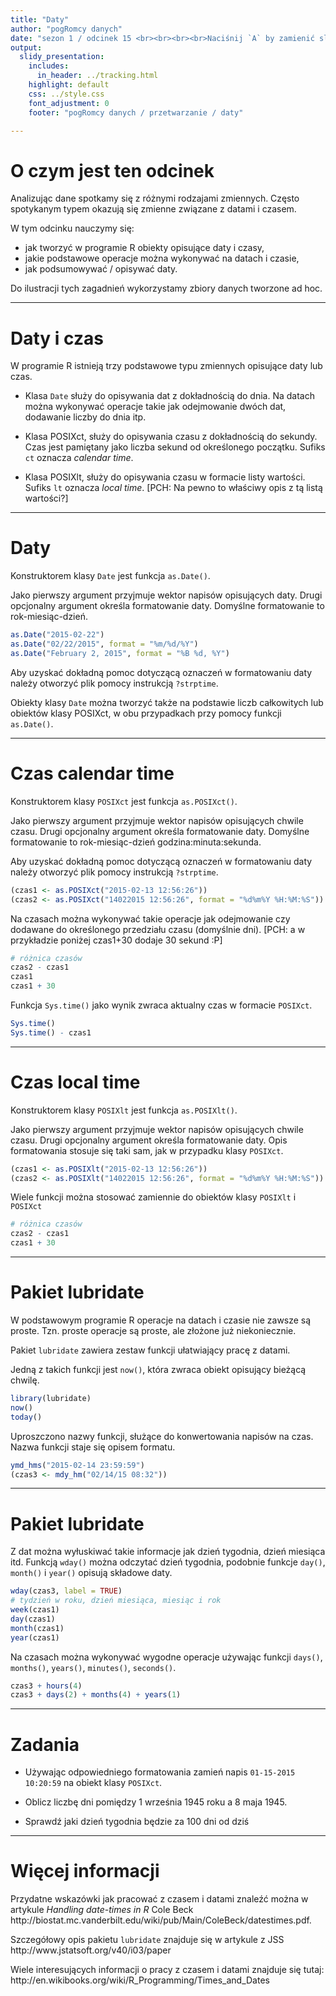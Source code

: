 ```yaml
---
title: "Daty"
author: "pogRomcy danych"
date: "sezon 1 / odcinek 15 <br><br><br><br>Naciśnij `A` by zamienić slajdy na ciągły tekst. <br> Naciśnij `T` by wyświetlić spis treści."
output:
  slidy_presentation:
    includes:
      in_header: ../tracking.html
    highlight: default
    css: ../style.css
    font_adjustment: 0
    footer: "pogRomcy danych / przetwarzanie / daty"

---
```


# O czym jest ten odcinek

Analizując dane spotkamy się z różnymi rodzajami zmiennych. Często spotykanym typem okazują się zmienne związane z datami i czasem.

W tym odcinku nauczymy się:

- jak tworzyć w programie R obiekty opisujące daty i czasy,
- jakie podstawowe operacje można wykonywać na datach i czasie,
- jak podsumowywać / opisywać daty.

Do ilustracji tych zagadnień wykorzystamy zbiory danych tworzone ad hoc.

---

# Daty i czas

W programie R istnieją trzy podstawowe typu zmiennych opisujące daty lub czas.

+ Klasa `Date` służy do opisywania dat z dokładnością do dnia. Na datach można wykonywać operacje takie jak odejmowanie dwóch dat, dodawanie liczby do dnia itp.

+ Klasa POSIXct, służy do opisywania czasu z dokładnością do sekundy. Czas jest pamiętany jako liczba sekund od określonego początku. Sufiks `ct` oznacza *calendar time*.

+ Klasa POSIXlt, służy do opisywania czasu w formacie listy wartości. Sufiks `lt` oznacza *local time*. [PCH: Na pewno to właściwy opis z tą listą wartości?]

---

# Daty

Konstruktorem klasy `Date` jest funkcja `as.Date()`.

Jako pierwszy argument przyjmuje wektor napisów opisujących daty. Drugi opcjonalny argument określa formatowanie daty. Domyślne formatowanie to rok-miesiąc-dzień. 

```r
as.Date("2015-02-22")
as.Date("02/22/2015", format = "%m/%d/%Y")
as.Date("February 2, 2015", format = "%B %d, %Y")
```

Aby uzyskać dokładną pomoc dotyczącą oznaczeń w formatowaniu daty należy otworzyć plik pomocy instrukcją `?strptime`.

Obiekty klasy `Date` można tworzyć także na podstawie liczb całkowitych lub obiektów klasy POSIXct, w obu przypadkach przy pomocy funkcji `as.Date()`.

---

# Czas calendar time

Konstruktorem klasy `POSIXct` jest funkcja `as.POSIXct()`.

Jako pierwszy argument przyjmuje wektor napisów opisujących chwile czasu. Drugi opcjonalny argument określa formatowanie daty. Domyślne formatowanie to rok-miesiąc-dzień godzina:minuta:sekunda. 

Aby uzyskać dokładną pomoc dotyczącą oznaczeń w formatowaniu daty należy otworzyć plik pomocy instrukcją `?strptime`.

```r
(czas1 <- as.POSIXct("2015-02-13 12:56:26"))
(czas2 <- as.POSIXct("14022015 12:56:26", format = "%d%m%Y %H:%M:%S"))
```

Na czasach można wykonywać takie operacje jak odejmowanie czy dodawane do określonego przedziału czasu (domyślnie dni). [PCH: a w przykładzie poniżej czas1+30 dodaje 30 sekund :P]

```r
# różnica czasów
czas2 - czas1
czas1
czas1 + 30
```

Funkcja `Sys.time()` jako wynik zwraca aktualny czas w formacie `POSIXct`.

```r
Sys.time()
Sys.time() - czas1
```

---

# Czas local time

Konstruktorem klasy `POSIXlt` jest funkcja `as.POSIXlt()`.

Jako pierwszy argument przyjmuje wektor napisów opisujących chwile czasu. Drugi opcjonalny argument określa formatowanie daty. 
Opis formatowania stosuje się taki sam, jak w przypadku klasy `POSIXct`.

```r
(czas1 <- as.POSIXlt("2015-02-13 12:56:26"))
(czas2 <- as.POSIXlt("14022015 12:56:26", format = "%d%m%Y %H:%M:%S"))
```

Wiele funkcji można stosować zamiennie do obiektów klasy `POSIXlt` i `POSIXct`

```r
# różnica czasów
czas2 - czas1
czas1 + 30
```

---

# Pakiet lubridate

W podstawowym programie R operacje na datach i czasie nie zawsze są proste. Tzn. proste operacje są proste, ale złożone już niekoniecznie.

Pakiet `lubridate` zawiera zestaw funkcji ułatwiający pracę z datami.

Jedną z takich funkcji jest `now()`, która zwraca obiekt opisujący bieżącą chwilę.

```r
library(lubridate)
now()
today()
```

Uproszczono nazwy funkcji, służące do konwertowania napisów na czas. Nazwa funkcji staje się opisem formatu.

```r
ymd_hms("2015-02-14 23:59:59")
(czas3 <- mdy_hm("02/14/15 08:32"))
```

---

# Pakiet lubridate

Z dat można wyłuskiwać takie informacje jak dzień tygodnia, dzień miesiąca itd.
Funkcją `wday()` można odczytać dzień tygodnia, podobnie funkcje `day()`, `month()` i `year()` opisują składowe daty.

```r
wday(czas3, label = TRUE)
# tydzień w roku, dzień miesiąca, miesiąc i rok
week(czas1)
day(czas1)
month(czas1)
year(czas1)
```

Na czasach można wykonywać wygodne operacje używając funkcji `days()`, `months()`, `years()`, `minutes()`, `seconds()`.

```r
czas3 + hours(4)
czas3 + days(2) + months(4) + years(1)
```

---

# Zadania

+ Używając odpowiedniego formatowania zamień napis `01-15-2015 10:20:59` na obiekt klasy `POSIXct`.

+ Oblicz liczbę dni pomiędzy 1 września 1945 roku a 8 maja 1945.

+ Sprawdź jaki dzień tygodnia będzie za 100 dni od dziś


---

# Więcej informacji

Przydatne wskazówki jak pracować z czasem i datami znaleźć można w artykule  *Handling date-times in R* Cole Beck
http://biostat.mc.vanderbilt.edu/wiki/pub/Main/ColeBeck/datestimes.pdf.

Szczegółowy opis pakietu `lubridate` znajduje się w artykule z JSS http://www.jstatsoft.org/v40/i03/paper

Wiele interesujących informacji o pracy z czasem i datami znajduje się tutaj:
http://en.wikibooks.org/wiki/R_Programming/Times_and_Dates

